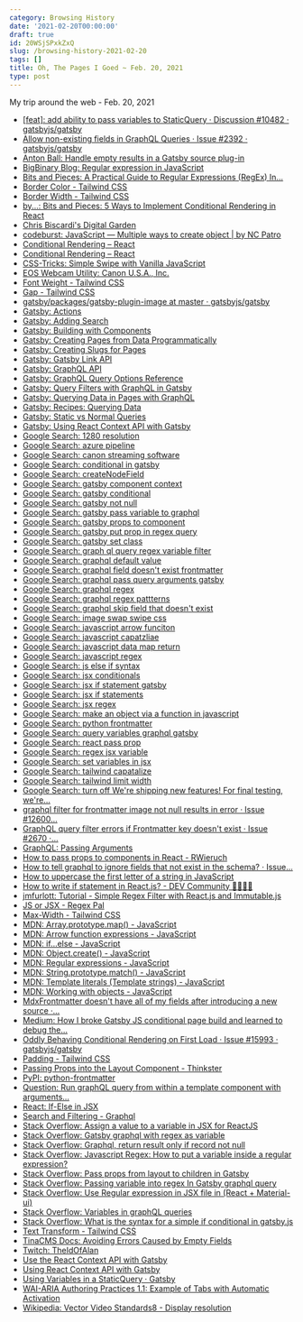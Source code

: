 ```yaml
---
category: Browsing History
date: '2021-02-20T00:00:00'
draft: true
id: 20WSjSPxkZxQ
slug: /browsing-history-2021-02-20
tags: []
title: Oh, The Pages I Goed ~ Feb. 20, 2021
type: post
---
```


My trip around the web - Feb. 20, 2021

- [[feat]: add ability to pass variables to StaticQuery · Discussion #10482 · gatsbyjs/gatsby](https://github.com/gatsbyjs/gatsby/discussions/10482)
- [Allow non-existing fields in GraphQL Queries · Issue #2392 · gatsbyjs/gatsby](https://github.com/gatsbyjs/gatsby/issues/2392)
- [Anton Ball: Handle empty results in a Gatsby source plug-in](https://www.antonball.dev/blog/2020-01-02-gatsby-source-plugin/)
- [BigBinary Blog: Regular expression in JavaScript](https://bigbinary.com/blog/regular-expressions-in-javascript)
- [Bits and Pieces: A Practical Guide to Regular Expressions (RegEx) In...](https://blog.bitsrc.io/a-beginners-guide-to-regular-expressions-regex-in-javascript-9c58feb27eb4)
- [Border Color - Tailwind CSS](https://tailwindcss.com/docs/border-color)
- [Border Width - Tailwind CSS](https://tailwindcss.com/docs/border-width)
- [by...: Bits and Pieces: 5 Ways to Implement Conditional Rendering in React](https://blog.bitsrc.io/5-ways-to-implement-conditional-rendering-in-react-64730323b434)
- [Chris Biscardi's Digital Garden](https://www.christopherbiscardi.com/post/accessing-frontmatter-through-interfaces)
- [codeburst: JavaScript — Multiple ways to create object | by NC Patro](https://codeburst.io/various-ways-to-create-javascript-object-9563c6887a47)
- [Conditional Rendering – React](https://reactjs.org/docs/conditional-rendering.html)
- [Conditional Rendering – React](https://reactjs.org/docs/conditional-rendering.html#inline-if-with-logical--operator)
- [CSS-Tricks: Simple Swipe with Vanilla JavaScript](https://css-tricks.com/simple-swipe-with-vanilla-javascript/)
- [EOS Webcam Utility: Canon U.S.A., Inc.](https://www.usa.canon.com/internet/portal/us/home/support/self-help-center/eos-webcam-utility)
- [Font Weight - Tailwind CSS](https://tailwindcss.com/docs/font-weight)
- [Gap - Tailwind CSS](https://tailwindcss.com/docs/gap)
- [gatsby/packages/gatsby-plugin-image at master · gatsbyjs/gatsby](https://github.com/gatsbyjs/gatsby/tree/master/packages/gatsby-plugin-image#static-images)
- [Gatsby: Actions](https://www.gatsbyjs.com/docs/reference/config-files/actions/)
- [Gatsby: Adding Search](https://www.gatsbyjs.com/docs/how-to/adding-common-features/adding-search/)
- [Gatsby: Building with Components](https://www.gatsbyjs.com/docs/conceptual/building-with-components/)
- [Gatsby: Creating Pages from Data Programmatically](https://www.gatsbyjs.com/docs/programmatically-create-pages-from-data/)
- [Gatsby: Creating Slugs for Pages](https://www.gatsbyjs.com/docs/creating-slugs-for-pages/)
- [Gatsby: Gatsby Link API](https://www.gatsbyjs.com/docs/reference/built-in-components/gatsby-link/)
- [Gatsby: GraphQL API](https://www.gatsbyjs.com/docs/reference/graphql-data-layer/graphql-api/)
- [Gatsby: GraphQL Query Options Reference](https://www.gatsbyjs.com/docs/graphql-reference/)
- [Gatsby: Query Filters with GraphQL in Gatsby](https://www.gatsbyjs.com/docs/query-filters/)
- [Gatsby: Querying Data in Pages with GraphQL](https://www.gatsbyjs.com/docs/how-to/querying-data/page-query/)
- [Gatsby: Recipes: Querying Data](https://www.gatsbyjs.com/docs/recipes/querying-data/)
- [Gatsby: Static vs Normal Queries](https://www.gatsbyjs.com/docs/static-vs-normal-queries/)
- [Gatsby: Using React Context API with Gatsby](https://www.gatsbyjs.com/blog/2019-01-31-using-react-context-api-with-gatsby/)
- [Google Search: 1280 resolution](https://www.google.com/search?client=safari&rls=en&q=1280+resolution&ie=UTF-8&oe=UTF-8)
- [Google Search: azure pipeline](https://www.google.com/search?client=safari&rls=en&q=azure+pipeline&ie=UTF-8&oe=UTF-8)
- [Google Search: canon streaming software](https://www.google.com/search?client=safari&rls=en&q=canon+streaming+software&ie=UTF-8&oe=UTF-8)
- [Google Search: conditional in gatsby](https://www.google.com/search?client=safari&rls=en&q=conditional+in+gatsby&ie=UTF-8&oe=UTF-8)
- [Google Search: createNodeField](https://www.google.com/search?client=safari&rls=en&q=createNodeField&ie=UTF-8&oe=UTF-8)
- [Google Search: gatsby component context](https://www.google.com/search?client=safari&rls=en&q=gatsby+component+context&ie=UTF-8&oe=UTF-8)
- [Google Search: gatsby conditional](https://www.google.com/search?client=safari&rls=en&q=gatsby+conditional&ie=UTF-8&oe=UTF-8)
- [Google Search: gatsby not null](https://www.google.com/search?client=safari&rls=en&q=gatsby+not+null&ie=UTF-8&oe=UTF-8)
- [Google Search: gatsby pass variable to graphql](https://www.google.com/search?client=safari&rls=en&q=gatsby+pass+variable+to+graphql&ie=UTF-8&oe=UTF-8)
- [Google Search: gatsby props to component](https://www.google.com/search?newwindow=1&client=safari&rls=en&ei=QIIwYKCOItHW5gL7hoKQCA&q=gatsby+props+to+component&oq=gatsby+props+to+component&gs_lcp=Cgdnd3Mtd2l6EAMyBggAEBYQHjoHCAAQsAMQQzoHCAAQRxCwAzoCCAA6CAgAEBYQChAeOgkIABDJAxAWEB46CAghEBYQHRAeOggIABAIEA0QHlC-FViULmCIMmgBcAJ4AIABYIgBuwiSAQIxNJgBAKABAaoBB2d3cy13aXrIAQnAAQE&sclient=gws-wiz&ved=0ahUKEwigrvb7wvfuAhVRq1kKHXuDAIIQ4dUDCAw&uact=5)
- [Google Search: gatsby put prop in regex query](https://www.google.com/search?client=safari&rls=en&q=gatsby+put+prop+in+regex+query&ie=UTF-8&oe=UTF-8)
- [Google Search: gatsby set class](https://www.google.com/search?client=safari&rls=en&q=gatsby+set+class&ie=UTF-8&oe=UTF-8)
- [Google Search: graph ql query regex variable filter](https://www.google.com/search?client=safari&rls=en&q=graph+ql+query+regex+variable+filter&ie=UTF-8&oe=UTF-8)
- [Google Search: graphql default value](https://www.google.com/search?client=safari&rls=en&q=graphql+default+value&ie=UTF-8&oe=UTF-8)
- [Google Search: graphql field doesn't exist frontmatter](https://www.google.com/search?newwindow=1&client=safari&rls=en&ei=TlAxYPCrE4qqwbkP2Ju_8AE&q=graphql+field+doesn%27t+exist+frontmatter&oq=graphql+field+doesn%27t+exist+frontmatter&gs_lcp=Cgdnd3Mtd2l6EAMyBQghEKABOgcIABBHELADOgIIADoGCAAQFhAeOgUIIRCrAjoHCCEQChCgAVCVMVjcSmCOTmgDcAJ4AYABqAKIAdAMkgEGMTEuMy4xmAEAoAEBqgEHZ3dzLXdpesgBCMABAQ&sclient=gws-wiz&ved=0ahUKEwjwivy8h_nuAhUKVTABHdjNDx4Q4dUDCAw&uact=5)
- [Google Search: graphql pass query arguments gatsby](https://www.google.com/search?newwindow=1&client=safari&rls=en&ei=oY0wYMzEO6TO5gLt3YPIAw&q=graphql+pass+query+arguments+gatsby&oq=graphql+pass+query+arguments+gatsby&gs_lcp=Cgdnd3Mtd2l6EAMyBQgAEM0CMgUIABDNAjIFCAAQzQIyBQgAEM0COgcIABBHELADOgYIABAWEB46CAghEBYQHRAeOgUIIRCgAVCZHViMPWDwQmgCcAJ4AIABjAGIAeIGkgEDNi4zmAEAoAEBqgEHZ3dzLXdpesgBCMABAQ&sclient=gws-wiz&ved=0ahUKEwiMmZPpzffuAhUkp1kKHe3uADkQ4dUDCAw&uact=5)
- [Google Search: graphql regex](https://www.google.com/search?client=safari&rls=en&q=graphql+regex&ie=UTF-8&oe=UTF-8)
- [Google Search: graphql regex pattterns](https://www.google.com/search?client=safari&rls=en&q=graphql+regex+pattterns&ie=UTF-8&oe=UTF-8)
- [Google Search: graphql skip field that doesn't exist](https://www.google.com/search?newwindow=1&client=safari&rls=en&q=graphql+skip+field+that+doesn%27t+exist&spell=1&sa=X&ved=2ahUKEwi79Jemi_nuAhVPwlkKHfYeDiAQBSgAegQIBxAv&biw=1280&bih=646)
- [Google Search: image swap swipe css](https://www.google.com/search?newwindow=1&client=safari&rls=en&ei=DWExYNT_KYeQ5wLCtpHYBA&q=image+swap+swipe+css&oq=image+swap+swipe+css&gs_lcp=Cgdnd3Mtd2l6EAM6BwgAEEcQsAM6BwghEAoQoAE6BQghEKsCOggIIRAWEB0QHlDIJljGKmDILGgBcAJ4AIABnwGIAZUEkgEDMy4ymAEAoAEBqgEHZ3dzLXdpesgBCMABAQ&sclient=gws-wiz&ved=0ahUKEwiUuqy5l_nuAhUHyFkKHUJbBEsQ4dUDCAw&uact=5)
- [Google Search: javascript arrow funciton](https://www.google.com/search?client=safari&rls=en&q=javascript+arrow+funciton&ie=UTF-8&oe=UTF-8)
- [Google Search: javascript capatzliae](https://www.google.com/search?client=safari&rls=en&q=javascript+capatzliae&ie=UTF-8&oe=UTF-8)
- [Google Search: javascript data map return](https://www.google.com/search?client=safari&rls=en&q=javascript+data+map+return&ie=UTF-8&oe=UTF-8)
- [Google Search: javascript regex](https://www.google.com/search?client=safari&rls=en&q=javascript+regex&ie=UTF-8&oe=UTF-8)
- [Google Search: js else if syntax](https://www.google.com/search?client=safari&rls=en&q=js+else+if+syntax&ie=UTF-8&oe=UTF-8)
- [Google Search: jsx conditionals](https://www.google.com/search?client=safari&rls=en&q=jsx+conditionals&ie=UTF-8&oe=UTF-8)
- [Google Search: jsx if statement gatsby](https://www.google.com/search?newwindow=1&client=safari&rls=en&ei=h48xYMLrMMSe5gLl6LPwCg&q=jsx+if+statement+gatsby&oq=jsx+if+statement+gatsby&gs_lcp=Cgdnd3Mtd2l6EAM6BwgAELADEEM6BwgAEEcQsAM6AggAOgYIABAWEB46BAgAEEM6BQghEKABOgUIIRCrAjoICCEQFhAdEB5Q5u4BWNP7AWDE_wFoAXACeACAAZkBiAHuBZIBAzYuMpgBAKABAaoBB2d3cy13aXrIAQnAAQE&sclient=gws-wiz&ved=0ahUKEwiCy-fiw_nuAhVEj1kKHWX0DK4Q4dUDCAw&uact=5)
- [Google Search: jsx if statements](https://www.google.com/search?client=safari&rls=en&q=jsx+if+statements&ie=UTF-8&oe=UTF-8)
- [Google Search: jsx regex](https://www.google.com/search?client=safari&rls=en&q=jsx+regex&ie=UTF-8&oe=UTF-8)
- [Google Search: make an object via a function in javascript](https://www.google.com/search?client=safari&rls=en&q=make+an+object+via+a+function+in+javascript&ie=UTF-8&oe=UTF-8)
- [Google Search: python frontmatter](https://www.google.com/search?client=safari&rls=en&q=python+frontmatter&ie=UTF-8&oe=UTF-8)
- [Google Search: query variables graphql gatsby](https://www.google.com/search?client=safari&rls=en&q=query+variables+graphql+gatsby&ie=UTF-8&oe=UTF-8)
- [Google Search: react pass prop](https://www.google.com/search?client=safari&rls=en&q=react+pass+prop&ie=UTF-8&oe=UTF-8)
- [Google Search: regex jsx variable](https://www.google.com/search?client=safari&rls=en&q=regex+jsx+variable&ie=UTF-8&oe=UTF-8)
- [Google Search: set variables in jsx](https://www.google.com/search?client=safari&rls=en&q=set+varilabes+in+jsz&ie=UTF-8&oe=UTF-8)
- [Google Search: tailwind capatalize](https://www.google.com/search?client=safari&rls=en&q=tailwind+capatalize&ie=UTF-8&oe=UTF-8)
- [Google Search: tailwind limit width](https://www.google.com/search?client=safari&rls=en&q=tailwind+limit+width&ie=UTF-8&oe=UTF-8)
- [Google Search: turn off We're shipping new features! For final testing, we're...](https://www.google.com/search?client=safari&rls=en&q=turn+off+We%27re+shipping+new+features!+For+final+testing,+we%27re+rolling+them+out+first+to+a+small+%25+of+Gatsby+users&ie=UTF-8&oe=UTF-8)
- [graphql filter for frontmatter image not null results in error · Issue #12600...](https://github.com/gatsbyjs/gatsby/issues/12600)
- [GraphQL query filter errors if Frontmatter key doesn't exist · Issue #2670 ·...](https://github.com/gatsbyjs/gatsby/issues/2670)
- [GraphQL: Passing Arguments](https://graphql.org/graphql-js/passing-arguments/)
- [How to pass props to components in React - RWieruch](https://www.robinwieruch.de/react-pass-props-to-component)
- [How to tell graphql to ignore fields that not exist in the schema? · Issue...](https://github.com/graphql-compose/graphql-compose/issues/192)
- [How to uppercase the first letter of a string in JavaScript](https://flaviocopes.com/how-to-uppercase-first-letter-javascript/)
- [How to write if statement in React.js? - DEV Community 👩‍💻👨‍💻](https://dev.to/duomly/how-to-write-if-statement-in-react-js-3j9e)
- [jmfurlott: Tutorial - Simple Regex Filter with React.js and Immutable.js](https://www.jmfurlott.com/tutorial-simple-regex-filter-with-react-js-and-immutable-js/)
- [JS or JSX - Regex Pal](https://www.regexpal.com/96100)
- [Max-Width - Tailwind CSS](https://tailwindcss.com/docs/max-width)
- [MDN: Array.prototype.map() - JavaScript](https://developer.mozilla.org/en-US/docs/Web/JavaScript/Reference/Global_Objects/Array/map)
- [MDN: Arrow function expressions - JavaScript](https://developer.mozilla.org/en-US/docs/Web/JavaScript/Reference/Functions/Arrow_functions)
- [MDN: if...else - JavaScript](https://developer.mozilla.org/en-US/docs/Web/JavaScript/Reference/Statements/if...else)
- [MDN: Object.create() - JavaScript](https://developer.mozilla.org/en-US/docs/Web/JavaScript/Reference/Global_Objects/Object/create)
- [MDN: Regular expressions - JavaScript](https://developer.mozilla.org/en-US/docs/Web/JavaScript/Guide/Regular_Expressions)
- [MDN: String.prototype.match() - JavaScript](https://developer.mozilla.org/en-US/docs/Web/JavaScript/Reference/Global_Objects/String/match)
- [MDN: Template literals (Template strings) - JavaScript](https://developer.mozilla.org/en-US/docs/Web/JavaScript/Reference/Template_literals#tagged_templates)
- [MDN: Working with objects - JavaScript](https://developer.mozilla.org/en-US/docs/Web/JavaScript/Guide/Working_with_Objects)
- [MdxFrontmatter doesn't have all of my fields after introducing a new source ·...](https://github.com/gatsbyjs/gatsby/issues/22345)
- [Medium: How I broke Gatsby JS conditional page build and learned to debug the...](https://andreasheissenberger.medium.com/how-i-broke-gatsby-js-conditional-page-build-and-learned-to-debug-the-tool-chain-edfd4cfa3ae)
- [Oddly Behaving Conditional Rendering on First Load · Issue #15993 · gatsbyjs/gatsby](https://github.com/gatsbyjs/gatsby/issues/15993)
- [Padding - Tailwind CSS](https://tailwindcss.com/docs/padding)
- [Passing Props into the Layout Component - Thinkster](https://thinkster.io/tutorials/up-and-running-with-gatsby-layouts/passing-props-into-the-layout-component)
- [PyPI: python-frontmatter](https://pypi.org/project/python-frontmatter/)
- [Question: Run graphQL query from within a template component with arguments...](https://github.com/gatsbyjs/gatsby/issues/3680)
- [React: If-Else in JSX](https://react-cn.github.io/react/tips/if-else-in-JSX.html)
- [Search and Filtering - Graphql](https://dgraph.io/docs/graphql/schema/search/)
- [Stack Overflow: Assign a value to a variable in JSX for ReactJS](https://stackoverflow.com/questions/46582771/assign-a-value-to-a-variable-in-jsx-for-reactjs)
- [Stack Overflow: Gatsby graphql with regex as variable](https://stackoverflow.com/questions/56743804/gatsby-graphql-with-regex-as-variable)
- [Stack Overflow: Graphql, return result only if record not null](https://stackoverflow.com/questions/62749327/graphql-return-result-only-if-record-not-null)
- [Stack Overflow: Javascript Regex: How to put a variable inside a regular expression?](https://stackoverflow.com/questions/4029109/javascript-regex-how-to-put-a-variable-inside-a-regular-expression)
- [Stack Overflow: Pass props from layout to children in Gatsby](https://stackoverflow.com/questions/48725557/pass-props-from-layout-to-children-in-gatsby)
- [Stack Overflow: Passing variable into regex In Gatsby graphql query](https://stackoverflow.com/questions/46933246/passing-variable-into-regex-in-gatsby-graphql-query)
- [Stack Overflow: Use Regular expression in JSX file in (React + Material-ui)](https://stackoverflow.com/questions/40883057/use-regular-expression-in-jsx-file-in-react-material-ui)
- [Stack Overflow: Variables in graphQL queries](https://stackoverflow.com/questions/53804219/variables-in-graphql-queries)
- [Stack Overflow: What is the syntax for a simple if conditional in gatsby.js](https://stackoverflow.com/questions/53508119/what-is-the-syntax-for-a-simple-if-conditional-in-gatsby-js)
- [Text Transform - Tailwind CSS](https://tailwindcss.com/docs/text-transform)
- [TinaCMS Docs: Avoiding Errors Caused by Empty Fields](https://tina.io/guides/gatsby/git/empty-field-errors/)
- [Twitch: TheIdOfAlan](https://www.twitch.tv/theidofalan)
- [Use the React Context API with Gatsby](https://www.freecodecamp.org/news/react-context-api-with-gatsby-2018/)
- [Using React Context API with Gatsby](https://blog.asayer.io/using-react-context-api-with-gatsby)
- [Using Variables in a StaticQuery · Gatsby](https://spectrum.chat/gatsby-js/general/using-variables-in-a-staticquery~abee4d1d-6bc4-4202-afb2-38326d91bd05?m=MTU0NDc1MzE2MjkyNQ==)
- [WAI-ARIA Authoring Practices 1.1: Example of Tabs with Automatic Activation](https://www.w3.org/TR/wai-aria-practices/examples/tabs/tabs-1/tabs.html)
- [Wikipedia: Vector Video Standards8 - Display resolution](https://en.wikipedia.org/wiki/Display_resolution#/media/File:Vector_Video_Standards8.svg)